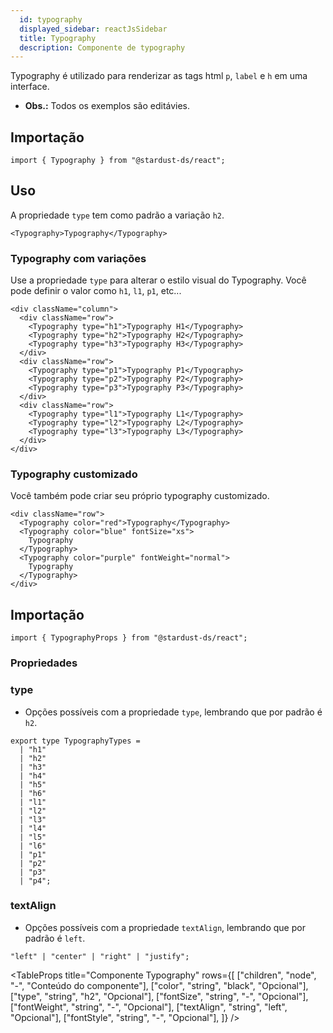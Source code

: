```yaml
---
  id: typography
  displayed_sidebar: reactJsSidebar
  title: Typography
  description: Componente de typography
---
```



Typography é utilizado para renderizar as tags html `p`, `label` e `h` em uma interface.

- **Obs.:** Todos os exemplos são editávies.

<Tabs groupId='typography-component'>
<TabItem value='Uso' label='Uso'>

## Importação

```tsx
import { Typography } from "@stardust-ds/react";
```

## Uso

A propriedade `type` tem como padrão a variação `h2`.

```tsx live
<Typography>Typography</Typography>
```

### Typography com variações

Use a propriedade `type` para alterar o estilo visual do Typography. Você pode definir o valor como `h1`, `l1`, `p1`, etc...

```tsx live
<div className="column">
  <div className="row">
    <Typography type="h1">Typography H1</Typography>
    <Typography type="h2">Typography H2</Typography>
    <Typography type="h3">Typography H3</Typography>
  </div>
  <div className="row">
    <Typography type="p1">Typography P1</Typography>
    <Typography type="p2">Typography P2</Typography>
    <Typography type="p3">Typography P3</Typography>
  </div>
  <div className="row">
    <Typography type="l1">Typography L1</Typography>
    <Typography type="l2">Typography L2</Typography>
    <Typography type="l3">Typography L3</Typography>
  </div>
</div>
```

### Typography customizado

Você também pode criar seu próprio typography customizado.

```tsx live
<div className="row">
  <Typography color="red">Typography</Typography>
  <Typography color="blue" fontSize="xs">
    Typography
  </Typography>
  <Typography color="purple" fontWeight="normal">
    Typography
  </Typography>
</div>
```

</TabItem>

<TabItem value='Propriedades' label='Propriedades'>

## Importação

```tsx
import { TypographyProps } from "@stardust-ds/react";
```

### Propriedades

### type

- Opções possíveis com a propriedade `type`, lembrando que por padrão é `h2`.

```tsx
export type TypographyTypes =
  | "h1"
  | "h2"
  | "h3"
  | "h4"
  | "h5"
  | "h6"
  | "l1"
  | "l2"
  | "l3"
  | "l4"
  | "l5"
  | "l6"
  | "p1"
  | "p2"
  | "p3"
  | "p4";
```

### textAlign

- Opções possíveis com a propriedade `textAlign`, lembrando que por padrão é `left`.

```tsx
"left" | "center" | "right" | "justify";
```

<TableProps
  title="Componente Typography"
  rows={[
    ["children", "node", "-", "Conteúdo do componente"],
    ["color", "string", "black", "Opcional"],
    ["type", "string", "h2", "Opcional"],
    ["fontSize", "string", "-", "Opcional"],
    ["fontWeight", "string", "-", "Opcional"],
    ["textAlign", "string", "left", "Opcional"],
    ["fontStyle", "string", "-", "Opcional"],
  ]}
/>

</TabItem>
</Tabs>
